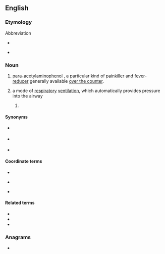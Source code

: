 {{also|Apap|apap|ap-ap}}
==English==
{{wikipedia|lang=en}}
{{slim-wikipedia|paracetamol}}
{{slim-wikipedia|Automatic Positive Airway Pressure}}

===Etymology===
Abbreviation
* {{sense|pharmaceutical drug}} {{initialism of|en|N-acetyl-p-aminophenol|N''-'''a'''cetyl-'''p'''ara-'''a'''mino'''p'''henol''}}
* {{sense|medical device}} {{acronym of|en|[[automatic|'''A'''utomatic]] [[positive|'''P'''ositive]] [[airway|'''A'''irway]] [[pressure|'''P'''ressure]]}}

===Noun===
{{en-noun|~}}

# {{lb|en|pharmaceutical drug|abbreviation}} [[para-acetylaminophenol]] {{gloss|[[acetaminophen]] / [[paracetamol]] / [[tylenol]]}}, a particular kind of [[painkiller]] and [[fever]]-[[reducer]] generally available [[over the counter]].
# {{lb|en|medical device|abbreviation}} a mode of [[respiratory]] [[ventilation]], which automatically provides pressure into the airway
## {{lb|en|medical device}} {{ellipsis of|en|APAP [[machine]]}}

====Synonyms====
{{sense|pharmaceutical drug}}
* {{l|en|acetaminophen}} {{qualifier|US|Canada}}
* {{l|en|paracetamol}} {{qualifier|UK}}
* {{l|en|Tylenol}}

====Coordinate terms====
{{sense|pharmaceutical drug}}
* {{l|en|NSAID}}
* {{l|en|ASA}} {{gloss|aspirin}}
* {{l|en|ibuprofen}} {{gloss|advil}}

====Related terms====
{{sense|medical device}}
* {{l|en|PAP}}
* {{l|en|BiPAP}}
* {{l|en|CPAP}}

===Anagrams===
* {{anagrams|en|a=aapp|PAPA|papa|papa-}}